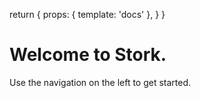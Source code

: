   return {
    props: { template: 'docs' },
  }
}

# Welcome to Stork.

Use the navigation on the left to get started.
